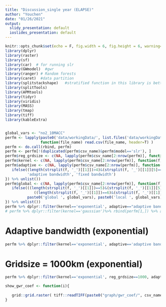 ```yaml
---
title: "Discussion_single year (ELAPSE)"
author: "Youchen"
date: "01/26/2021"
output:
  slidy_presentation: default
  ioslides_presentation: default
---
```


```r
knitr::opts_chunk$set(echo = F, fig.width = 6, fig.height = 6, warning=F)
library(dplyr)
library(raster)
library(sf)
library(car)  # for running slr
library(GWmodel)  #gwr
library(ranger) # Random forests
library(caret)  #data partition
library(splitstackshape)   #stratified function in this library is better than createDataPartition in library caret
library(splitTools)
library(APMtools)
library(tidyr)
library(viridis)
library(MASS)
library(tmap)
library(tiff)
library(kableExtra)
```
```r


```

```r
global_vars <- "no2_10MACC"
perfm <- lapply(paste0('data/workingData/', list.files('data/workingData/', 'model_perf_')), 
                function(file_name) read.csv(file_name, header=T) )
perfm <- do.call(rbind, perfm)
perfm <- perfm[!(duplicated(perfm$csv_name)&perfm$model=='slr'), ]
perfm$reg_grdsize <- c(NA, lapply(perfm$csv_name[2:nrow(perfm)], function(f) strsplit(f, '_')[[1]][2]) %>% unlist() %>% as.numeric())
perfm$kernel <- c(NA, lapply(perfm$csv_name[2:nrow(perfm)], function(f) strsplit(f, '_')[[1]][3]) %>% unlist() %>% as.character())
perfm$adaptive <- c(NA, lapply(perfm$csv_name[2:nrow(perfm)], function(f){
   ifelse((length(strsplit(f, '_')[[1]])>4)&(strsplit(f, '_')[[1]][5]=='ad'),
          'adaptive bandwidth', 'fixed bandwidth')
}) %>% unlist())
perfm$global <- c(NA, lapply(perfm$csv_name[2:nrow(perfm)], function(f){
   ifelse(((length(strsplit(f, '_')[[1]])==5)&(strsplit(f, '_')[[1]][5]=='mixed'))|
             ((length(strsplit(f, '_')[[1]])==6)&(strsplit(f, '_')[[1]][6]=='mixed')),
          paste0('global ', global_vars), paste0('local ', global_vars))
}) %>% unlist())
perfm %>% dplyr::filter(kernel=='exponential', adaptive=="adaptive bandwidth") %>% rbind(perfm[1,]) %>% arrange(rsq) %>% kbl(full_width = F)
# perfm %>% dplyr::filter(kernel=='gaussian')%>% rbind(perfm[1,]) %>% arrange(rsq) %>% kbl(full_width = F)


```

# Adaptive bandwidth (exponential)


```r
perfm %>% dplyr::filter(kernel=='exponential', adaptive=='adaptive bandwidth') %>% rbind(perfm[1,]) %>% arrange(rsq) %>% kbl(full_width = F)
```


# Gridsize = 1000km (exponential)

```r
perfm %>% dplyr::filter(kernel=='exponential', reg_grdsize==1000, adaptive=='adaptive bandwidth') %>% rbind(perfm[1,]) %>% arrange(rsq) %>% kbl(full_width = F)
```


```r
show_gwr_coef <- function(i){
   
   grid::grid.raster( tiff::readTIFF(paste0("graph/gwr_coef/", csv_names_slr[i],".tiff")) )
}

```

